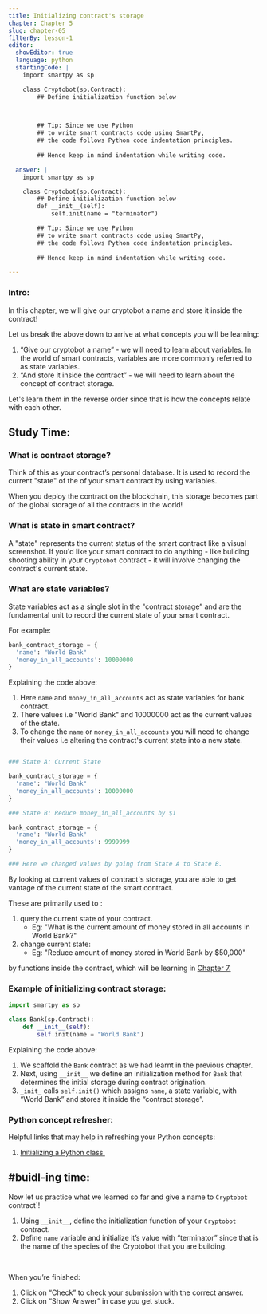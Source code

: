 ```yaml
---
title: Initializing contract's storage
chapter: Chapter 5
slug: chapter-05
filterBy: lesson-1
editor:
  showEditor: true
  language: python
  startingCode: |
    import smartpy as sp

    class Cryptobot(sp.Contract):
        ## Define initialization function below
        


        ## Tip: Since we use Python 
        ## to write smart contracts code using SmartPy, 
        ## the code follows Python code indentation principles. 
  
        ## Hence keep in mind indentation while writing code.

  answer: |  
    import smartpy as sp

    class Cryptobot(sp.Contract):
        ## Define initialization function below
        def __init__(self):
            self.init(name = "terminator")

        ## Tip: Since we use Python 
        ## to write smart contracts code using SmartPy, 
        ## the code follows Python code indentation principles. 
  
        ## Hence keep in mind indentation while writing code.

---
```


### Intro:

In this chapter, we will give our cryptobot a name and store it inside the contract!

Let us break the above down to arrive at what concepts you will be learning: 

1. “Give our cryptobot a name” - we will need to learn about variables. In the world of smart contracts, variables are more commonly referred to as state variables. 
2. “And store it inside the contract” - we will need to learn about the concept of contract storage.  


Let's learn them in the reverse order since that is how the concepts relate with each other. 


## Study Time: 

### What is contract storage?

Think of this as your contract’s personal database. It is used to record the current "state" of the 
of your smart contract by using variables. 

When you deploy the contract on the blockchain, this storage becomes part of the global storage of all the contracts in the world! 


### What is state in smart contract? 

A "state" represents the current status of the smart contract like a visual screenshot. If you'd like your smart contract to do anything - like building shooting ability in your `Cryptobot` contract - it will involve changing the contract's current state. 

### What are state variables? 

State variables act as a single slot in the "contract storage” and are the fundamental unit to record the current state of your smart contract. 

For example: 

```python
bank_contract_storage = {
  'name': "World Bank"
  'money_in_all_accounts': 10000000
}

```
Explaining the code above: 

1. Here `name` and `money_in_all_accounts` act as state variables for bank contract.
2. There values i.e <span class="string-highlight">"World Bank"</span> and <span class="string-highlight">10000000</span> act as the current values of the state. 
3. To change the `name` or `money_in_all_accounts` you will need to change their values i.e altering the contract's current state into a new state. 

```python

### State A: Current State

bank_contract_storage = {
  'name': "World Bank"
  'money_in_all_accounts': 10000000
}

### State B: Reduce money_in_all_accounts by $1

bank_contract_storage = {
  'name': "World Bank"
  'money_in_all_accounts': 9999999
}

### Here we changed values by going from State A to State B. 

```

By looking at current values of contract's storage, you are able to get vantage of the current state of the smart contract. 

These are primarily used to : 

1. query the current state of your contract. 
   * Eg: "What is the current amount of money stored in all accounts in World Bank?" 
2. change current state:
   * Eg: "Reduce amount of money stored in World Bank by $50,000"

by functions inside the contract, which will be learning in [Chapter 7.](/lesson/chapter-07)


### Example of initializing contract storage:

```python
import smartpy as sp

class Bank(sp.Contract):
    def __init__(self):
        self.init(name = "World Bank")

```

Explaining the code above: 

1. We scaffold the `Bank` contract as we had learnt in the previous chapter. 
2. Next, using `__init__` we define an initialization method for `Bank` that determines the initial storage during contract origination. 
3. `_init_` calls `self.init()` which assigns `name`, a state variable, with <span class="string-highlight">“World Bank”</span> and stores it inside the “contract storage”. 


### Python concept refresher: 

Helpful links that may help in refreshing your Python concepts: 

1. [Initializing a Python class.](https://docs.python.org/3/tutorial/classes.html#class-objects)



## #buidl-ing time:
Now let us practice what we learned so far and give a name to `Cryptobot` contract`!

1. Using `__init__`, define the initialization function of your `Cryptobot` contract. 
2. Define `name` variable and initialize it’s value with <span class="string-highlight">“terminator”</span> since that is the name of the species of the Cryptobot that you are building. 

<br />

When you’re finished:

1. Click on “Check” to check your submission with the correct answer.
2. Click on “Show Answer” in case you get stuck.